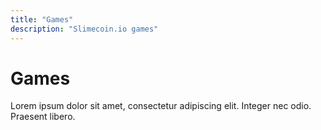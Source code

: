```yaml
---
title: "Games"
description: "Slimecoin.io games"
---
```


# Games

Lorem ipsum dolor sit amet, consectetur adipiscing elit. Integer nec odio. Praesent libero.
